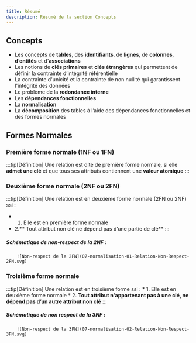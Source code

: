 ```yaml
---
title: Résumé
description: Résumé de la section Concepts
---
```



<Slide title="Résumé de la partie 1. Concepts">

## Concepts

* Les concepts de **tables**, des **identifiants**, de **lignes**, de **colonnes**, **d’entités** et d'**associations**
* Les notions de **clés primaires** et **clés étrangères** qui permettent de définir la contrainte d’intégrité référentielle
* La contrainte d'unicité et la contrainte de non nullité qui garantissent l'intégrité des données
* Le problème de la **redondance interne**
* Les **dépendances fonctionnelles**
* La **normalisation** 
* La **décomposition** des tables à l’aide des dépendances fonctionnelles et des formes normales

</Slide>

## Formes Normales

<Slide title="Résumé de la partie 1. Concepts">

### Première forme normale (1NF ou 1FN)

:::tip[Définition]
Une relation est dite de première forme normale, si elle **admet une clé** et que tous ses attributs contiennent une **valeur atomique**
:::

</Slide>

<Slide title="Résumé de la partie 1. Concepts">

### Deuxième forme normale (2NF ou 2FN)

:::tip[Définition]
Une relation est en deuxième forme normale (2FN ou 2NF) ssi :
* 1. Elle est en première forme normale
* 2.** Tout attribut non clé ne dépend pas d’une partie de clé**
:::

##### Schématique de non-respect de la 2NF : 

        ![Non-respect de la 2FN](07-normalisation-01-Relation-Non-Respect-2FN.svg)

</Slide>

<Slide title="Résumé de la partie 1. Concepts">

### Troisième forme normale

:::tip[Définition]
Une relation est en troisième forme ssi :
    * 1. Elle est en deuxième forme normale
    * 2. **Tout attribut n'appartenant pas à une clé, ne dépend pas d’un autre attribut non clé**
:::

##### Schématique de non respect de la 3NF : 

        ![Non-respect de la 3FN](07-normalisation-02-Relation-Non-Respect-3FN.svg)

</Slide>

